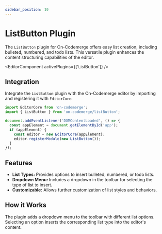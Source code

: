 ```yaml
---
sidebar_position: 10
---
```


# ListButton Plugin

The `ListButton` plugin for On-Codemerge offers easy list creation, including bulleted, numbered, and todo lists. This versatile plugin enhances the content structuring capabilities of the editor.


<EditorComponent activePlugins={['ListButton']} />

## Integration

Integrate the `ListButton` plugin with the On-Codemerge editor by importing and registering it with `EditorCore`:

```jsx title="Initialize and Register ListButton"
import EditorCore from 'on-codemerge';
import { ListButton } from 'on-codemerge/listButton';

document.addEventListener('DOMContentLoaded', () => {
  const appElement = document.getElementById('app');
  if (appElement) {
    const editor = new EditorCore(appElement);
    editor.registerModule(new ListButton());
  }
});
```

## Features

- **List Types:** Provides options to insert bulleted, numbered, or todo lists.
- **Dropdown Menu:** Includes a dropdown in the toolbar for selecting the type of list to insert.
- **Customizable:** Allows further customization of list styles and behaviors.

## How it Works

The plugin adds a dropdown menu to the toolbar with different list options. Selecting an option inserts the corresponding list type into the editor's content.
